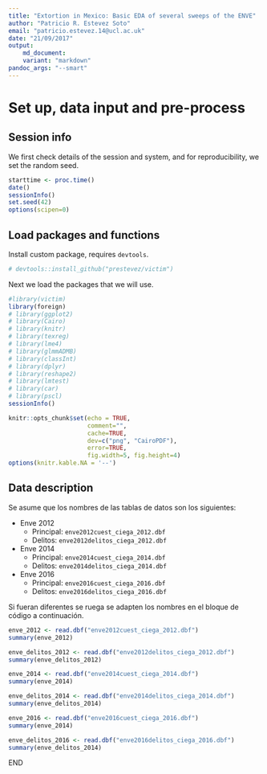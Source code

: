 ```yaml
---
title: "Extortion in Mexico: Basic EDA of several sweeps of the ENVE"
author: "Patricio R. Estevez Soto"
email: "patricio.estevez.14@ucl.ac.uk"
date: "21/09/2017"
output:
    md_document:
    variant: "markdown"
pandoc_args: "--smart"
---
```

    
# Set up, data input and pre-process
    
## Session info
    
We first check details of the session and system, and for reproducibility, we set the random seed.

```r
starttime <- proc.time()
date()
sessionInfo()
set.seed(42)
options(scipen=0)
```

## Load packages and functions

Install custom package, requires `devtools`.

```r
# devtools::install_github("prestevez/victim")
```

Next we load the packages that we will use.

```r
#library(victim)
library(foreign)
# library(ggplot2)
# library(Cairo)
# library(knitr)
# library(texreg)
# library(lme4)
# library(glmmADMB)
# library(classInt)
# library(dplyr)
# library(reshape2)
# library(lmtest)
# library(car)
# library(pscl)
sessionInfo()
```

```r
knitr::opts_chunk$set(echo = TRUE,
                      comment="",
                      cache=TRUE,
                      dev=c("png", "CairoPDF"),
                      error=TRUE,
                      fig.width=5, fig.height=4)
options(knitr.kable.NA = '--')
```


## Data description  

Se asume que los nombres de las tablas de datos son los siguientes:


- Enve 2012
    - Principal: `enve2012cuest_ciega_2012.dbf`
    - Delitos: `enve2012delitos_ciega_2012.dbf`
- Enve 2014
    - Principal: `enve2014cuest_ciega_2014.dbf`
    - Delitos: `enve2014delitos_ciega_2014.dbf`
- Enve 2016
    - Principal: `enve2016cuest_ciega_2016.dbf`
    - Delitos: `enve2016delitos_ciega_2016.dbf`
        
Si fueran diferentes se ruega se adapten los nombres en el bloque de código a continuación.

```r
enve_2012 <- read.dbf("enve2012cuest_ciega_2012.dbf")
summary(enve_2012)

enve_delitos_2012 <- read.dbf("enve2012delitos_ciega_2012.dbf")
summary(enve_delitos_2012)

enve_2014 <- read.dbf("enve2014cuest_ciega_2014.dbf")
summary(enve_2014)

enve_delitos_2014 <- read.dbf("enve2014delitos_ciega_2014.dbf")
summary(enve_delitos_2014)

enve_2016 <- read.dbf("enve2016cuest_ciega_2016.dbf")
summary(enve_2014)

enve_delitos_2016 <- read.dbf("enve2016delitos_ciega_2016.dbf")
summary(enve_delitos_2014)

```

END